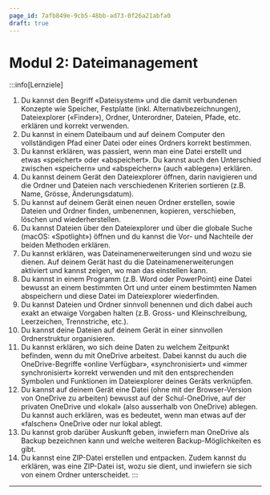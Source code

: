 ```yaml
---
page_id: 7afb849e-9cb5-48bb-ad73-0f26a21abfa0
draft: true
---
```



# Modul 2: Dateimanagement
:::info[Lernziele]
1. Du kannst den Begriff «Dateisystem» und die damit verbundenen Konzepte wie Speicher, Festplatte (inkl. Alternativbezeichnungen), Dateiexplorer («Finder»), Ordner, Unterordner, Dateien, Pfade, etc. erklären und korrekt verwenden.
2. Du kannst in einem Dateibaum und auf deinem Computer den vollständigen Pfad einer Datei oder eines Ordners korrekt bestimmen.
3. Du kannst erklären, was passiert, wenn man eine Datei erstellt und etwas «speichert» oder «abspeichert». Du kannst auch den Unterschied zwischen «speichern» und «abspeichern» (auch «ablegen») erklären.
4. Du kannst deinem Gerät den Dateiexplorer öffnen, darin navigieren und die Ordner und Dateien nach verschiedenen Kriterien sortieren (z.B. Name, Grösse, Änderungsdatum).
5. Du kannst auf deinem Gerät einen neuen Ordner erstellen, sowie Dateien und Ordner finden, umbenennen, kopieren, verschieben, löschen und wiederherstellen.
6. Du kannst Dateien über den Dateiexplorer und über die globale Suche (macOS: «Spotlight») öffnen und du kannst die Vor- und Nachteile der beiden Methoden erklären.
7. Du kannst erklären, was Dateinamenerweiterungen sind und wozu sie dienen. Auf deinem Gerät hast du die Dateinamenerweiterungen aktiviert und kannst zeigen, wo man das einstellen kann.  
8. Du kannst in einem Programm (z.B. Word oder PowerPoint) eine Datei bewusst an einem bestimmten Ort und unter einem bestimmten Namen abspeichern und diese Datei im Dateiexplorer wiederfinden.
9. Du kannst Dateien und Ordner sinnvoll benennen und dich dabei auch exakt an etwaige Vorgaben halten (z.B. Gross- und Kleinschreibung, Leerzeichen, Trennstriche, etc.). 
10. Du kannst deine Dateien auf deinem Gerät in einer sinnvollen Ordnerstruktur organisieren.
11. Du kannst erklären, wo sich deine Daten zu welchem Zeitpunkt befinden, wenn du mit OneDrive arbeitest. Dabei kannst du auch die OneDrive-Begriffe «online Verfügbar», «synchronisiert» und «immer synchronisiert» korrekt verwenden und mit den entsprechenden Symbolen und Funktionen im Dateiexplorer deines Geräts verknüpfen.
12. Du kannst auf deinem Gerät eine Datei (ohne mit der Browser-Version von OneDrive zu arbeiten) bewusst auf der Schul-OneDrive, auf der privaten OneDrive und «lokal» (also ausserhalb von OneDrive) ablegen. Du kannst auch erklären, was es bedeutet, wenn man etwas auf der «falschen» OneDrive oder nur lokal ablegt.
13. Du kannst grob darüber Auskunft geben, inwiefern man OneDrive als Backup bezeichnen kann und welche weiteren Backup-Möglichkeiten es gibt.
14. Du kannst eine ZIP-Datei erstellen und entpacken. Zudem kannst du erklären, was eine ZIP-Datei ist, wozu sie dient, und inwiefern sie sich von einem Ordner unterscheidet.
:::

---